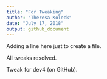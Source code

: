 ```yaml
---
title: "For Tweaking"
author: "Theresa Koleck"
date: "July 17, 2018"
output: github_document
---
```


Adding a line here just to create a file.

All tweaks resolved.

Tweak for dev4 (on GitHub).